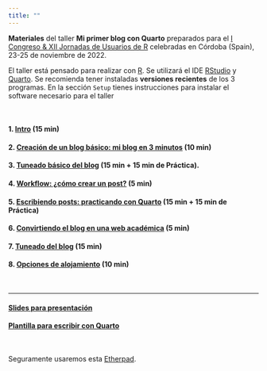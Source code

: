```yaml
---
title: ""
---
```


**Materiales** del taller **Mi primer blog con Quarto** preparados para el [I Congreso & XII Jornadas de Usuarios de R](http://r-es.org/12jr/){target="_blank"} celebradas en Córdoba (Spain), 23-25 de noviembre de 2022.

El taller está pensado para realizar con [R](https://cran.r-project.org/){target="_blank"}. Se utilizará el IDE [RStudio](https://www.rstudio.com/products/rstudio/){target="_blank"} y [Quarto](https://quarto.org/){target="_blank"}. Se recomienda tener instaladas **versiones recientes** de los 3 programas. En la sección `Setup` tienes instrucciones para instalar el software necesario para el taller

<br>



#### 1. [Intro](./taller/01_taller_slides.html){target="_blank"} (15 min)

#### 2. [Creación de un blog básico: mi blog en 3 minutos](./taller/02_taller_crear-blog-basico.qmd){target="_blank"} (10 min)

#### 3. [Tuneado básico del blog](./taller/03_taller_tuneado-basico.qmd){target="_blank"} (15 min + 15 min de Práctica). 

#### 4. [Workflow: ¿cómo crear un post?](./taller/04_taller_crear-post.qmd){target="_blank"} (5 min)

#### 5. [Escribiendo posts: practicando con Quarto](./taller/05_taller_escribir-posts.qmd){target="_blank"} (15 min + 15 min de Práctica)

#### 6. [Convirtiendo el blog en una web académica](./taller/06_taller_convertir-en-web.qmd){target="_blank"} (5 min)

#### 7. [Tuneado del blog](./taller/07_taller_tuneado-del-blog.qmd){target="_blank"} (15 min)

#### 8. [Opciones de alojamiento](./taller/08_taller_alojamiento.qmd){target="_blank"} (10 min)


<br>

----------------------


#### [Slides para presentación](./taller/slides_tareas_01.html){target="_blank"} 


#### [Plantilla para escribir con Quarto](./taller/09_taller_plantilla_escribir_quarto.qmd){target="_blank"} 

<br>

Seguramente usaremos esta [Etherpad](https://etherpad.wikimedia.org/p/curso_intro_DS_UV){target="_blank"}.


